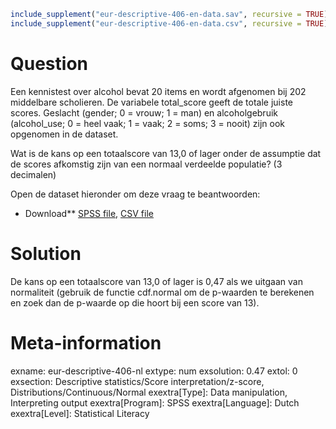 ```r
include_supplement("eur-descriptive-406-en-data.sav", recursive = TRUE)
include_supplement("eur-descriptive-406-en-data.csv", recursive = TRUE)
```

Question
========
Een kennistest over alcohol bevat 20 items en wordt afgenomen bij 202 middelbare scholieren. De variabele total_score geeft de totale juiste scores. Geslacht (gender; 0 = vrouw; 1 = man) en alcoholgebruik (alcohol_use; 0 = heel vaak; 1 = vaak; 2 = soms; 3 = nooit) zijn ook opgenomen in de dataset.

Wat is de kans op een totaalscore van 13,0 of lager onder de assumptie dat de scores afkomstig zijn van een normaal verdeelde populatie? (3 decimalen)

Open de dataset hieronder om deze vraag te beantwoorden:

* Download** [SPSS file](eur-descriptive-406-en-data.sav), [CSV file](eur-descriptive-406-en-data.csv)


Solution
========
De kans op een totaalscore van 13,0 of lager is 0,47 als we uitgaan van normaliteit (gebruik de functie cdf.normal om de p-waarden te berekenen en zoek dan de p-waarde op die hoort bij een score van 13).

Meta-information
================
exname: eur-descriptive-406-nl
extype: num
exsolution: 0.47
extol: 0
exsection: Descriptive statistics/Score interpretation/z-score, Distributions/Continuous/Normal
exextra[Type]: Data manipulation, Interpreting output
exextra[Program]: SPSS
exextra[Language]: Dutch
exextra[Level]: Statistical Literacy
